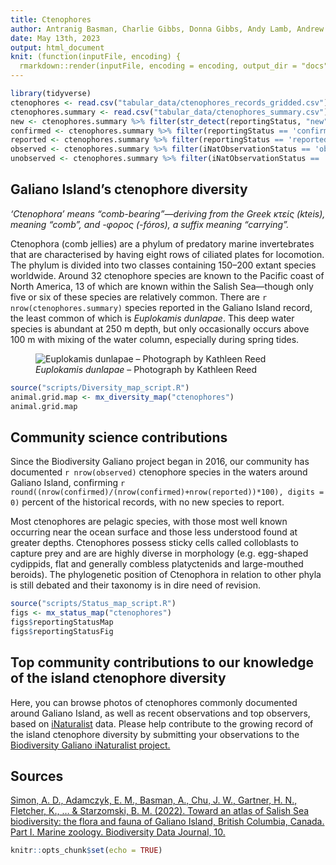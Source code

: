 ```yaml
---
title: Ctenophores
author: Antranig Basman, Charlie Gibbs, Donna Gibbs, Andy Lamb, Andrew Simon
date: May 13th, 2023
output: html_document
knit: (function(inputFile, encoding) {
  rmarkdown::render(inputFile, encoding = encoding, output_dir = "docs") })
---
```


```r
library(tidyverse)
ctenophores <- read.csv("tabular_data/ctenophores_records_gridded.csv")
ctenophores.summary <- read.csv("tabular_data/ctenophores_summary.csv")
new <- ctenophores.summary %>% filter(str_detect(reportingStatus, "new")) 
confirmed <- ctenophores.summary %>% filter(reportingStatus == 'confirmed') 
reported <- ctenophores.summary %>% filter(reportingStatus == 'reported') 
observed <- ctenophores.summary %>% filter(iNatObservationStatus == 'observed') 
unobserved <- ctenophores.summary %>% filter(iNatObservationStatus == 'unobserved') 
```

## Galiano Island's ctenophore diversity

*‘Ctenophora’ means “comb-bearing”—deriving from the Greek κτείς (kteis), meaning "comb", and -φορος (-fóros), a suffix meaning "carrying”.*

Ctenophora (comb jellies) are a phylum of predatory marine invertebrates that are characterised by having eight rows of ciliated plates for locomotion. The phylum is divided into two classes containing 150–200 extant species worldwide. Around 32 ctenophore species are known to the Pacific coast of North America, 13 of which are known within the Salish Sea—though only five or six of these species are relatively common. There are `r nrow(ctenophores.summary)` species reported in the Galiano Island record, the least common of which is *Euplokamis dunlapae*. This deep water species is abundant at 250 m depth, but only occasionally occurs above 100 m with mixing of the water column, especially during spring tides.

![*Euplokamis dunlapae* – Photograph by Kathleen Reed](media/Euplokamis_dunlapae_Kathleen_Reed.jpeg)

```r
source("scripts/Diversity_map_script.R")
animal.grid.map <- mx_diversity_map("ctenophores")
animal.grid.map
```

## Community science contributions

Since the Biodiversity Galiano project began in 2016, our community has documented `r nrow(observed)` ctenophore species in the waters around Galiano Island, confirming `r round((nrow(confirmed)/(nrow(confirmed)+nrow(reported))*100), digits = 0)` percent of the historical records, with no new species to report.

Most ctenophores are pelagic species, with those most well known occurring near the ocean surface and those less understood found at greater depths. Ctenophores possess sticky cells called colloblasts to capture prey and are are highly diverse in morphology (e.g. egg-shaped cydippids, flat and generally combless platyctenids and large-mouthed beroids). The phylogenetic position of Ctenophora in relation to other phyla is still debated and their taxonomy is in dire need of revision.

```r
source("scripts/Status_map_script.R")
figs <- mx_status_map("ctenophores")
figs$reportingStatusMap
figs$reportingStatusFig
```

## Top community contributions to our knowledge of the island ctenophore diversity

Here, you can browse photos of ctenophores commonly documented around Galiano Island, as well as recent observations and top observers, based on [iNaturalist](http://inaturalist.org/) data. Please help contribute to the growing record of the island ctenophore diversity by submitting your observations to the [Biodiversity Galiano iNaturalist project.](http://inaturalist.org/projects/biodiversity-galiano-island) 

<span class="mxcw-nonLeafletPane mxcw-paneName-TopContributions html-widget leaflet"></span>

## Sources

[Simon, A. D., Adamczyk, E. M., Basman, A., Chu, J. W., Gartner, H. N., Fletcher, K., ... & Starzomski, B. M. (2022). Toward an atlas of Salish Sea biodiversity: the flora and fauna of Galiano Island, British Columbia, Canada. Part I. Marine zoology. Biodiversity Data Journal, 10.](https://bdj.pensoft.net/article/76050/)

```r
knitr::opts_chunk$set(echo = TRUE)
```
